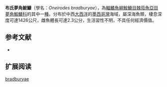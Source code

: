 {{Speciesbox
| name = 布氏夢角鮟鱇
| image = 
| image_caption = 
| status = NE
| status_system = IUCN3.1
| genus = Oneirodes
| species = bradburyae
| authority = [[Grey|Grey]], 1956
| synonyms = 
}}

'''布氏夢角鮟鱇'''（學名：''Oneirodes bradburyae''），為[[輻鰭魚綱|輻鰭魚綱]][[鮟鱇目|鮟鱇目]][[棘茄魚亞目|棘茄魚亞目]][[夢角鮟鱇科|夢角鮟鱇科]]的其中一[[種|種]]。分布於中西[[大西洋|大西洋]]的[[墨西哥灣|墨西哥灣]]海域，屬深海魚類，棲息深度可達1426公尺，雌魚體長可達2.3公分，生活習性不明，不具任何經濟價值。

==参考文献==
*{{FishBase_species|genus=Oneirodes|species=bradburyae|year=2011|month=12}}

== 扩展阅读 ==
{{refbegin}}
{{wikispecies-inline|Oneirodes bradburyae|布氏夢角鮟鱇}}
{{refend}}
{{Taxonbar|from=Q2610879}}

[[Category:夢角鮟鱇屬|bradburyae]]